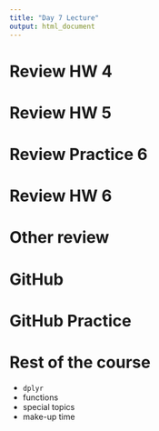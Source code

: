 ```yaml
---
title: "Day 7 Lecture"
output: html_document
---
```


# Review HW 4

# Review HW 5

# Review Practice 6

# Review HW 6

# Other review

# GitHub

# GitHub Practice

# Rest of the course
  - `dplyr`
  - functions
  - special topics
  - make-up time
